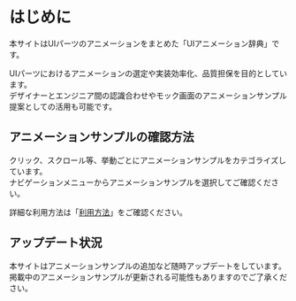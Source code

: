 
<Meta title="はじめに" />

# はじめに

本サイトはUIパーツのアニメーションをまとめた「UIアニメーション辞典」です。

UIパーツにおけるアニメーションの選定や実装効率化、品質担保を目的としています。  
デザイナーとエンジニア間の認識合わせやモック画面のアニメーションサンプル提案としての活用も可能です。

## アニメーションサンプルの確認方法

クリック、スクロール等、挙動ごとにアニメーションサンプルをカテゴライズしています。  
ナビゲーションメニューからアニメーションサンプルを選択してご確認ください。

詳細な利用方法は「[利用方法](/story/利用方法--page)」をご確認ください。

## アップデート状況

本サイトはアニメーションサンプルの追加など随時アップデートをしています。  
掲載中のアニメーションサンプルが更新される可能性もありますのでご了承ください。